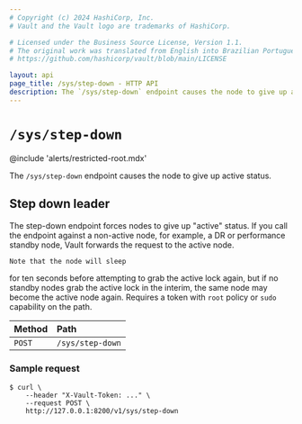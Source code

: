 ```yaml
---
# Copyright (c) 2024 HashiCorp, Inc.
# Vault and the Vault logo are trademarks of HashiCorp.

# Licensed under the Business Source License, Version 1.1.
# The original work was translated from English into Brazilian Portuguese.
# https://github.com/hashicorp/vault/blob/main/LICENSE

layout: api
page_title: /sys/step-down - HTTP API
description: The `/sys/step-down` endpoint causes the node to give up active status.
---
```


# `/sys/step-down`

@include 'alerts/restricted-root.mdx'

The `/sys/step-down` endpoint causes the node to give up active status.

## Step down leader

The step-down endpoint forces nodes to give up "active" status. If you
call the endpoint against a non-active node, for example, a DR or
 performance standby node, Vault forwards the request to the active
  node.

    Note that the node will sleep
for ten seconds before attempting to grab the active lock again, but if no
standby nodes grab the active lock in the interim, the same node may become the
active node again. Requires a token with `root` policy or `sudo` capability on
the path.

| Method | Path             |
| :----- | :--------------- |
| `POST` | `/sys/step-down` |

### Sample request

```shell-session
$ curl \
    --header "X-Vault-Token: ..." \
    --request POST \
    http://127.0.0.1:8200/v1/sys/step-down
```
